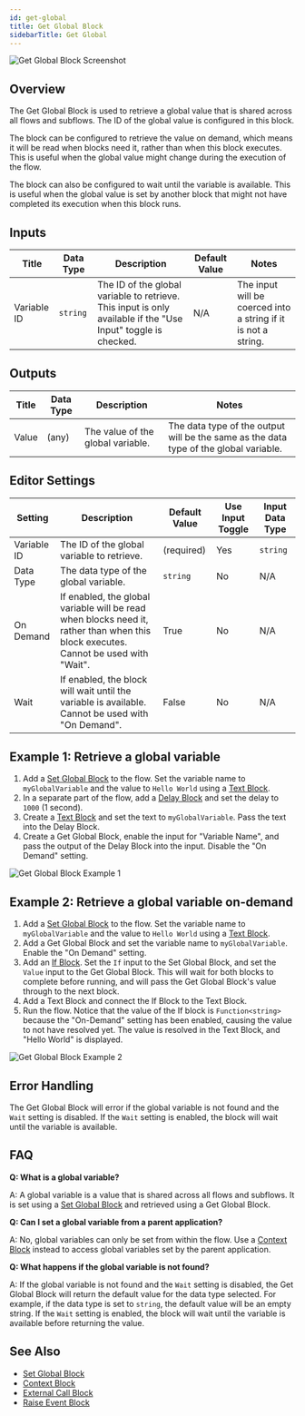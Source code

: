 ```yaml
---
id: get-global
title: Get Global Block
sidebarTitle: Get Global
---
```


 

![Get Global Block Screenshot](./assets/get-global-block.png)

## Overview

The Get Global Block is used to retrieve a global value that is shared across all flows and subflows. The ID of the global value is configured in this block.

The block can be configured to retrieve the value on demand, which means it will be read when blocks need it, rather than when this block executes. This is useful when the global value might change during the execution of the flow.

The block can also be configured to wait until the variable is available. This is useful when the global value is set by another block that might not have completed its execution when this block runs.

<Tabs>

<Tab title="Inputs">

## Inputs

| Title       | Data Type | Description                                                                                                   | Default Value | Notes                                                          |
| ----------- | --------- | ------------------------------------------------------------------------------------------------------------- | ------------- | -------------------------------------------------------------- |
| Variable ID | `string`  | The ID of the global variable to retrieve. This input is only available if the "Use Input" toggle is checked. | N/A           | The input will be coerced into a string if it is not a string. |

</Tab>

<Tab title="Outputs">

## Outputs

| Title | Data Type | Description                       | Notes                                                                                 |
| ----- | --------- | --------------------------------- | ------------------------------------------------------------------------------------- |
| Value | (any)     | The value of the global variable. | The data type of the output will be the same as the data type of the global variable. |

</Tab>

<Tab title="Editor Settings">

## Editor Settings

| Setting     | Description                                                                                                                       | Default Value | Use Input Toggle | Input Data Type |
| ----------- | --------------------------------------------------------------------------------------------------------------------------------- | ------------- | ---------------- | --------------- |
| Variable ID | The ID of the global variable to retrieve.                                                                                        | (required)    | Yes              | `string`        |
| Data Type   | The data type of the global variable.                                                                                             | `string`      | No               | N/A             |
| On Demand   | If enabled, the global variable will be read when blocks need it, rather than when this block executes. Cannot be used with "Wait". | True          | No               | N/A             |
| Wait        | If enabled, the block will wait until the variable is available. Cannot be used with "On Demand".                                  | False         | No               | N/A             |

</Tab>

</Tabs>

## Example 1: Retrieve a global variable

1. Add a [Set Global Block](./set-global.mdx) to the flow. Set the variable name to `myGlobalVariable` and the value to `Hello World` using a [Text Block](./text.mdx).
2. In a separate part of the flow, add a [Delay Block](./delay.mdx) and set the delay to `1000` (1 second).
3. Create a [Text Block](./text.mdx) and set the text to `myGlobalVariable`. Pass the text into the Delay Block.
4. Create a Get Global Block, enable the input for "Variable Name", and pass the output of the Delay Block into the input. Disable the "On Demand" setting.

![Get Global Block Example 1](./assets/get-global-block-example-01.png)

## Example 2: Retrieve a global variable on-demand

1. Add a [Set Global Block](./set-global.mdx) to the flow. Set the variable name to `myGlobalVariable` and the value to `Hello World` using a [Text Block](./text.mdx).
2. Add a Get Global Block and set the variable name to `myGlobalVariable`. Enable the "On Demand" setting.
3. Add an [If Block](./if.mdx). Set the `If` input to the Set Global Block, and set the `Value` input to the Get Global Block. This will wait for both blocks to complete before running, and will pass the Get Global Block's value through to the next block.
4. Add a Text Block and connect the If Block to the Text Block.
5. Run the flow. Notice that the value of the If block is `Function<string>` because the "On-Demand" setting has been enabled, causing the value to not have resolved yet. The value is resolved in the Text Block, and "Hello World" is displayed.

![Get Global Block Example 2](./assets/get-global-block-example-02.png)

## Error Handling

The Get Global Block will error if the global variable is not found and the `Wait` setting is disabled. If the `Wait` setting is enabled, the block will wait until the variable is available.

## FAQ

**Q: What is a global variable?**

A: A global variable is a value that is shared across all flows and subflows. It is set using a [Set Global Block](./set-global.mdx) and retrieved using a Get Global Block.

**Q: Can I set a global variable from a parent application?**

A: No, global variables can only be set from within the flow. Use a [Context Block](./context.mdx) instead to access global variables set by the parent application.

**Q: What happens if the global variable is not found?**

A: If the global variable is not found and the `Wait` setting is disabled, the Get Global Block will return the default value for the data type selected. For example, if the data type is set to `string`, the default value will be an empty string. If the `Wait` setting is enabled, the block will wait until the variable is available before returning the value.

## See Also

- [Set Global Block](./set-global.mdx)
- [Context Block](./context.mdx)
- [External Call Block](./external-call.mdx)
- [Raise Event Block](./raise-event.mdx)
